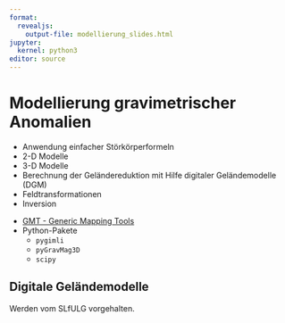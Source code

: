 ```yaml
---
format:
  revealjs:
    output-file: modellierung_slides.html
jupyter:
  kernel: python3
editor: source
---
```


# Modellierung gravimetrischer Anomalien

::: {.callout-tip title="Lernziele"}
- Anwendung einfacher Störkörperformeln
- 2-D Modelle
- 3-D Modelle
- Berechnung der Geländereduktion mit Hilfe digitaler Geländemodelle (DGM)
- Feldtransformationen
- Inversion
:::

::: {.callout-note title="Voraussetzungen"}
- [GMT - Generic Mapping Tools](www.generic-mapping-tools.org)
- Python-Pakete
    - `pygimli`
    - `pyGravMag3D`
    - `scipy`
:::

## Digitale Geländemodelle

Werden vom SLfULG vorgehalten.